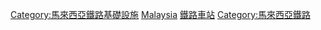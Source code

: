 {{Commonscat|Train stations in Malaysia}}

[[Category:馬來西亞鐵路基礎設施|Category:馬來西亞鐵路基礎設施]]
[[Category:各國鐵路車站|Malaysia]]
[[Category:馬來西亞建築物|鐵路車站]]
[[Category:馬來西亞鐵路|Category:馬來西亞鐵路]]